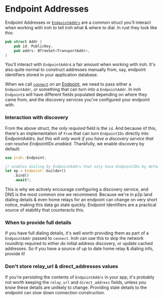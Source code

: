 # Endpoint Addresses

Endpoint Addresses or [`EndpointAddrs`](https://docs.rs/iroh/latest/iroh/struct.EndpointAddr.htm) are a common struct you'll interact when working with iroh to tell iroh what & where to dial. In rust they look like this:

```rust
pub struct Addr {
    pub id: PublicKey,
    pub addrs: BTreeSet<TransportAddr>,
}
```

You'll interact with `EndpointAddr`s a fair amount when working with iroh. It's also quite normal to construct addresses manually from, say, endpoint identifiers stored in your application database.

When we call [`connect`](https://docs.rs/iroh/latest/iroh/endpoint/struct.Endpoint.html#method.connect) on an [Endpoint](http://localhost:3000/docs/concepts/endpoint), we need to pass either a `EndpointAddr`, or something that can turn into a `EndpointAddr`. In iroh `Endpoint`s will have different fields populated depending on where they came from, and the discovery services you've configured your endpoint with.

### Interaction with discovery
From the above struct, the only _required_ field is the `id`. And because of this, there's an implementation of `From` that can turn `EndpointIDs` directly into EndpointAddrs. _but this will only work if you have a discovery service that can resolve EndpointIDs enabled_. Thankfully, we enable discovery by default:

```rust
use iroh::Endpoint;

// enables dialing by EndpointAddrs that only have EndpointIDs by default:
let ep = Endpoint::builder()
    .bind()
    .await?;
```

This is why we actively encourage configuring a discovery service, and DNS is the most common one we recommend. Because we're in p2p land dialing details & even home relays for an endpoint can change on very short notice, making this data go stale quickly. Endpoint Identifiers are a practical source of stability that counteracts this.

### When to provide full details
If you have full dialing details, it's well worth providing them as part of a `EndpointAddr` passed to `connect`. Iroh can use this to skip the network roundtrip required to either do initial address discovery, or update cached addresses. So if you have a source of up to date home relay & dialing info, provide it!

### Don't store relay_url & direct_addresses values
If you're persisting the contents of `EndpointAddrs` in your app, it's probably not worth keeping the `relay_url` and `direct_address` fields, unless you _know_ these details are unlikely to change. Providing stale details to the endpoint can slow down connection construction.
